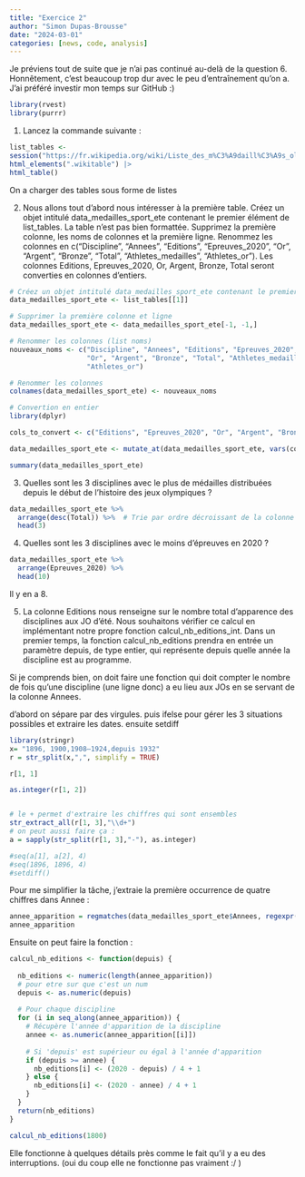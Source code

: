 ```yaml
---
title: "Exercice 2"
author: "Simon Dupas-Brousse"
date: "2024-03-01"
categories: [news, code, analysis]
---
```


Je préviens tout de suite que je n'ai pas continué au-delà de la question 6. Honnêtement, c'est beaucoup trop dur avec le peu d'entraînement qu'on a. J'ai préféré investir mon temps sur GitHub :)

```r
library(rvest)
library(purrr)
```

1.  Lancez la commande suivante :

```r
list_tables <-
session("https://fr.wikipedia.org/wiki/Liste_des_m%C3%A9daill%C3%A9s_olympiques") |>
html_elements(".wikitable") |>
html_table()
```

On a charger des tables sous forme de listes

2.  Nous allons tout d'abord nous intéresser à la première table. Créez un objet intitulé data_medailles_sport_ete contenant le premier élément de list_tables. La table n'est pas bien formattée. Supprimez la première colonne, les noms de colonnes et la première ligne. Renommez les colonnes en c("Discipline", "Annees", "Editions", "Epreuves_2020", "Or", "Argent", "Bronze", "Total", "Athletes_medailles", "Athletes_or"). Les colonnes Editions, Epreuves_2020, Or, Argent, Bronze, Total seront converties en colonnes d'entiers.

```r
# Créez un objet intitulé data_medailles_sport_ete contenant le premier élément de list_tables. 
data_medailles_sport_ete <- list_tables[[1]]

# Supprimer la première colonne et ligne
data_medailles_sport_ete <- data_medailles_sport_ete[-1, -1,]

# Renommer les colonnes (list noms)
nouveaux_noms <- c("Discipline", "Annees", "Editions", "Epreuves_2020", 
                   "Or", "Argent", "Bronze", "Total", "Athletes_medailles", 
                   "Athletes_or")

# Renommer les colonnes
colnames(data_medailles_sport_ete) <- nouveaux_noms

# Convertion en entier
library(dplyr)

cols_to_convert <- c("Editions", "Epreuves_2020", "Or", "Argent", "Bronze", "Total")

data_medailles_sport_ete <- mutate_at(data_medailles_sport_ete, vars(cols_to_convert), as.integer)

summary(data_medailles_sport_ete)

```

3.  Quelles sont les 3 disciplines avec le plus de médailles distribuées depuis le début de l'histoire des jeux olympiques ?

```r
data_medailles_sport_ete %>% 
  arrange(desc(Total)) %>%  # Trie par ordre décroissant de la colonne "Total"
  head(3)
```

4.  Quelles sont les 3 disciplines avec le moins d'épreuves en 2020 ?

```r
data_medailles_sport_ete %>% 
  arrange(Epreuves_2020) %>%
  head(10)
```

Il y en a 8.

5.  La colonne Editions nous renseigne sur le nombre total d'apparence des disciplines aux JO d'été. Nous souhaitons vérifier ce calcul en implémentant notre propre fonction calcul_nb_editions_int. Dans un premier temps, la fonction calcul_nb_editions prendra en entrée un paramètre depuis, de type entier, qui représente depuis quelle année la discipline est au programme.

Si je comprends bien, on doit faire une fonction qui doit compter le nombre de fois qu'une discipline (une ligne donc) a eu lieu aux JOs en se servant de la colonne Annees.

d'abord on sépare par des virgules. puis ifelse pour gérer les 3 situations possibles et extraire les dates. ensuite setdiff

```r
library(stringr)
x= "1896, 1900,1908–1924,depuis 1932"
r = str_split(x,",", simplify = TRUE)

r[1, 1]

as.integer(r[1, 2])


# le + permet d'extraire les chiffres qui sont ensembles
str_extract_all(r[1, 3],"\\d+")
# on peut aussi faire ça :
a = sapply(str_split(r[1, 3],"-"), as.integer)

#seq(a[1], a[2], 4)
#seq(1896, 1896, 4)
#setdiff()
```

Pour me simplifier la tâche, j'extraie la première occurrence de quatre chiffres dans Annee :

```r
annee_apparition = regmatches(data_medailles_sport_ete$Annees, regexpr("\\b\\d{4}\\b", data_medailles_sport_ete$Annees))
annee_apparition
```

Ensuite on peut faire la fonction :

```r
calcul_nb_editions <- function(depuis) {
  
  nb_editions <- numeric(length(annee_apparition))
  # pour etre sur que c'est un num
  depuis <- as.numeric(depuis)
  
  # Pour chaque discipline
  for (i in seq_along(annee_apparition)) {
    # Récupère l'année d'apparition de la discipline
    annee <- as.numeric(annee_apparition[[i]])
    
    # Si 'depuis' est supérieur ou égal à l'année d'apparition
    if (depuis >= annee) {
      nb_editions[i] <- (2020 - depuis) / 4 + 1
    } else {
      nb_editions[i] <- (2020 - annee) / 4 + 1
    }
  }
  return(nb_editions)
}

calcul_nb_editions(1800)
```

Elle fonctionne à quelques détails près comme le fait qu'il y a eu des interruptions. (oui du coup elle ne fonctionne pas vraiment :/ )
